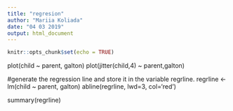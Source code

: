 ```yaml
---
title: "regresion"
author: "Mariia Koliada"
date: "04 03 2019"
output: html_document
---
```


```r
knitr::opts_chunk$set(echo = TRUE)
```

plot(child ~ parent, galton)
plot(jitter(child,4) ~ parent,galton)




#generate the regression line and store it in the variable regrline.
regrline <- lm(child ~ parent, galton)
abline(regrline, lwd=3, col='red')



summary(regrline)
